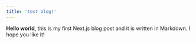 ```yaml
---
title: 'test blog!'
---
```


**Hello world**, this is my first Next.js blog post and it is written in Markdown.
I hope you like it!
